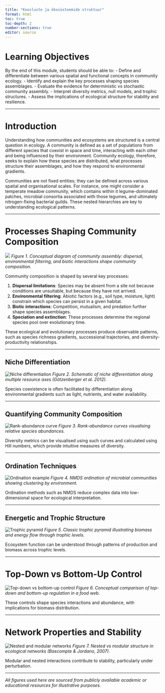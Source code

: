 ```yaml
---
title: "Koosluste ja ökosüsteemide struktuur"
format: html
toc: true
toc-depth: 2
number-sections: true
editor: source
---
```


# Learning Objectives

By the end of this module, students should be able to: - Define and differentiate between various spatial and functional concepts in community ecology. - Identify and explain the key processes shaping species assemblages. - Evaluate the evidence for deterministic vs stochastic community assembly. - Interpret diversity metrics, null models, and trophic structures. - Assess the implications of ecological structure for stability and resilience.

------------------------------------------------------------------------

# Introduction

Understanding how communities and ecosystems are structured is a central question in ecology. A community is defined as a set of populations from different species that coexist in space and time, interacting with each other and being influenced by their environment. Community ecology, therefore, seeks to explain how these species are distributed, what processes structure their assemblages, and how they respond to environmental gradients.

Communities are not fixed entities; they can be defined across various spatial and organisational scales. For instance, one might consider a temperate meadow community, which contains within it legume-dominated patches, microbial consortia associated with those legumes, and ultimately nitrogen-fixing bacterial guilds. These nested hierarchies are key to understanding ecological patterns.

------------------------------------------------------------------------

# Processes Shaping Community Composition

![](media/koosluse_filtrid.png) *Figure 1. Conceptual diagram of community assembly: dispersal, environmental filtering, and biotic interactions shape community composition.*

Community composition is shaped by several key processes:

1.  **Dispersal limitations**: Species may be absent from a site not because conditions are unsuitable, but because they have not arrived.
2.  **Environmental filtering**: Abiotic factors (e.g., soil type, moisture, light) constrain which species can persist in a given habitat.
3.  **Biotic interactions**: Competition, mutualism, and predation further shape species assemblages.
4.  **Speciation and extinction**: These processes determine the regional species pool over evolutionary time.

These ecological and evolutionary processes produce observable patterns, such as species richness gradients, successional trajectories, and diversity-productivity relationships.

------------------------------------------------------------------------

## Niche Differentiation

![Niche differentiation](https://ars.els-cdn.com/content/image/1-s2.0-S0006320711004001-gr1.jpg) *Figure 2. Schematic of niche differentiation along multiple resource axes (Götzenberger et al. 2012).*

Species coexistence is often facilitated by differentiation along environmental gradients such as light, nutrients, and water availability.

------------------------------------------------------------------------

## Quantifying Community Composition

![Rank-abundance curve](https://www.researchgate.net/profile/Gergely-Kiss/publication/359609857/figure/fig2/AS:1141818093064197@1648717878621/Rank-abundance-curves-of-the-plant-communities-of-the-study-sites.png) *Figure 3. Rank-abundance curves visualising relative species abundances.*

Diversity metrics can be visualised using such curves and calculated using Hill numbers, which provide intuitive measures of diversity.

------------------------------------------------------------------------

## Ordination Techniques

![Ordination example](https://www.frontiersin.org/files/Articles/532141/fmicb-10-02827-HTML-r1/image_m/fmicb-10-02827-g002.jpg) *Figure 4. NMDS ordination of microbial communities showing clustering by environment.*

Ordination methods such as NMDS reduce complex data into low-dimensional space for ecological interpretation.

------------------------------------------------------------------------

## Energetic and Trophic Structure

![Trophic pyramid](https://upload.wikimedia.org/wikipedia/commons/thumb/d/dc/Ecological_Pyramid.svg/1920px-Ecological_Pyramid.svg.png) *Figure 5. Classic trophic pyramid illustrating biomass and energy flow through trophic levels.*

Ecosystem function can be understood through patterns of production and biomass across trophic levels.

------------------------------------------------------------------------

# Top-Down vs Bottom-Up Control

![Top-down vs bottom-up control](https://media.springernature.com/full/springer-static/image/art%3A10.1007%2Fs10980-020-01021-5/MediaObjects/10980_2020_1021_Fig1_HTML.png) *Figure 6. Conceptual comparison of top-down and bottom-up regulation in a food web.*

These controls shape species interactions and abundance, with implications for biomass distribution.

------------------------------------------------------------------------

# Network Properties and Stability

![Nested and modular networks](https://ars.els-cdn.com/content/image/1-s2.0-S0169534711001209-gr2.jpg) *Figure 7. Nested vs modular structure in ecological networks (Bascompte & Jordano, 2007).*

Modular and nested interactions contribute to stability, particularly under perturbation.

------------------------------------------------------------------------

*All figures used here are sourced from publicly available academic or educational resources for illustrative purposes.*

